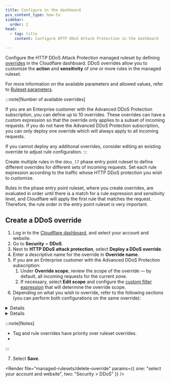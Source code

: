 ```yaml
---
title: Configure in the dashboard
pcx_content_type: how-to
sidebar:
  order: 2
head:
  - tag: title
    content: Configure HTTP DDoS Attack Protection in the dashboard

---
```



Configure the HTTP DDoS Attack Protection managed ruleset by defining [overrides](/ruleset-engine/managed-rulesets/override-managed-ruleset/) in the Cloudflare dashboard. DDoS overrides allow you to customize the **action** and **sensitivity** of one or more rules in the managed ruleset.

For more information on the available parameters and allowed values, refer to [Ruleset parameters](/ddos-protection/managed-rulesets/http/override-parameters/).

:::note[Number of available overrides]

If you are an Enterprise customer with the Advanced DDoS Protection subscription, you can define up to 10 overrides. These overrides can have a custom expression so that the override only applies to a subset of incoming requests. If you do not have the Advanced DDoS Protection subscription, you can only deploy one override which will always apply to all incoming requests.

If you cannot deploy any additional overrides, consider editing an existing override to adjust rule configuration. 
:::

Create multiple rules in the `ddos_l7` phase entry point ruleset to define different overrides for different sets of incoming requests. Set each rule expression according to the traffic whose HTTP DDoS protection you wish to customize.

Rules in the phase entry point ruleset, where you create overrides, are evaluated in order until there is a match for a rule expression and sensitivity level, and Cloudflare will apply the first rule that matches the request. Therefore, the rule order in the entry point ruleset is very important.

## Create a DDoS override

1. Log in to the [Cloudflare dashboard](https://dash.cloudflare.com/), and select your account and website.
2. Go to **Security** > **DDoS**.
3. Next to **HTTP DDoS attack protection**, select **Deploy a DDoS override**.
4. Enter a descriptive name for the override in **Override name**.
5. If you are an Enterprise customer with the Advanced DDoS Protection subscription:
   1. Under **Override scope**, review the scope of the override — by default, all incoming requests for the current zone.
   2. If necessary, select **Edit scope** and configure the [custom filter expression](/ddos-protection/managed-rulesets/http/override-expressions/) that will determine the override scope.
6. Depending on what you wish to override, refer to the following sections (you can perform both configurations on the same override):
  <Details header="Configure all the rules in the ruleset (ruleset override)">
  7. To always apply a given action for all the rules in the ruleset, select an action in **Ruleset action**.
  8. To set the sensitivity level for all the rules in the ruleset, select a value in **Ruleset sensitivity**.
  </Details>

  <Details header="Configure one or more rules">
  9. Under **Rule configuration**, select **Browse rules**.
  10. Search for the rules you wish to configure using the available filters. You can search by [tag](/ddos-protection/managed-rulesets/http/rule-categories/) (also known as category).
  11. To configure a single rule, select the desired value for a field in the displayed dropdowns next to the rule.
      To configure more than one rule, select the rules using the row checkboxes and update the fields for the selected rules using the dropdowns displayed before the table. You can also configure all the rules with a given tag. For more information, refer to [Configure rules in bulk in a managed ruleset](/waf/managed-rules/deploy-zone-dashboard/#configure-rules-in-bulk-in-a-managed-ruleset).
  12. Select **Next**.
  </Details>

  :::note[Notes]

  - Tag and rule overrides have priority over ruleset overrides.
  - <Render file="managed-rulesets/read-only-rules-note" />
  :::

7. Select **Save**.

<Render file="managed-rulesets/delete-override" params={{ one: "select your account and website", two: "Security > DDoS" }} />
